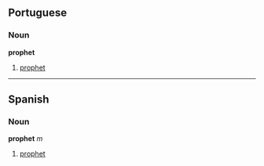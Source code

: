 ==Portuguese==
===Noun===
'''prophet'''

# [[prophet]]

----

==Spanish==
===Noun===
'''prophet''' ''m''

# [[prophet]]